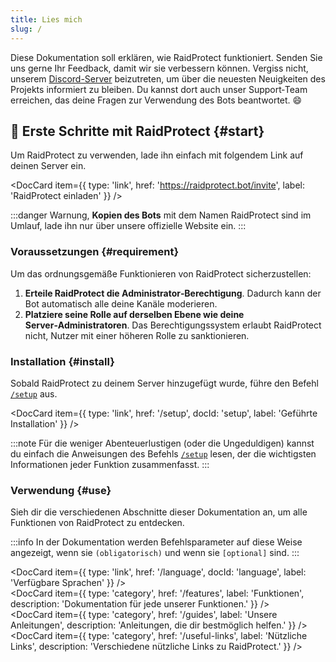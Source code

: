 ```yaml
---
title: Lies mich
slug: /
---
```



Diese Dokumentation soll erklären, wie RaidProtect funktioniert. Senden Sie uns gerne Ihr Feedback, damit wir sie verbessern können.
Vergiss nicht, unserem [Discord-Server](https://raidprotect.bot/discord) beizutreten, um über die neuesten Neuigkeiten des Projekts informiert zu bleiben. Du kannst dort auch unser Support‑Team erreichen, das deine Fragen zur Verwendung des Bots beantwortet. 😄

## 🚀 Erste Schritte mit RaidProtect {#start}

Um RaidProtect zu verwenden, lade ihn einfach mit folgendem Link auf deinen Server ein.

<DocCard item={{ type: 'link', href: 'https://raidprotect.bot/invite', label: 'RaidProtect einladen' }} />
<br />

:::danger
Warnung, **Kopien des Bots** mit dem Namen RaidProtect sind im Umlauf, lade ihn nur über unsere offizielle Website ein.
:::

### Voraussetzungen {#requirement}

Um das ordnungsgemäße Funktionieren von RaidProtect sicherzustellen:
1. **Erteile RaidProtect die Administrator‑Berechtigung**. Dadurch kann der Bot automatisch alle deine Kanäle moderieren.
2. **Platziere seine Rolle auf derselben Ebene wie deine Server‑Administratoren**. Das Berechtigungssystem erlaubt RaidProtect nicht, Nutzer mit einer höheren Rolle zu sanktionieren.

### Installation {#install}

Sobald RaidProtect zu deinem Server hinzugefügt wurde, führe den Befehl [`/setup`](./setup.md#install) aus.

<DocCard item={{ type: 'link', href: '/setup', docId: 'setup', label: 'Geführte Installation' }} />
<br />

:::note
Für die weniger Abenteuerlustigen (oder die Ungeduldigen) kannst du einfach die Anweisungen des Befehls [`/setup`](./setup.md#advanced) lesen, der die wichtigsten Informationen jeder Funktion zusammenfasst.
:::

### Verwendung {#use}

Sieh dir die verschiedenen Abschnitte dieser Dokumentation an, um alle Funktionen von RaidProtect zu entdecken.

:::info
In der Dokumentation werden Befehlsparameter auf diese Weise angezeigt, wenn sie `(obligatorisch)` und wenn sie `[optional]` sind.
:::

<DocCard item={{ type: 'link', href: '/language', docId: 'language', label: 'Verfügbare Sprachen' }} />
<br />
<DocCard item={{ type: 'category', href: '/features', label: 'Funktionen', description: 'Dokumentation für jede unserer Funktionen.' }} />
<br />
<DocCard item={{ type: 'category', href: '/guides', label: 'Unsere Anleitungen', description: 'Anleitungen, die dir bestmöglich helfen.' }} />
<br />
<DocCard item={{ type: 'category', href: '/useful-links', label: 'Nützliche Links', description: 'Verschiedene nützliche Links zu RaidProtect.' }} />
<br />
